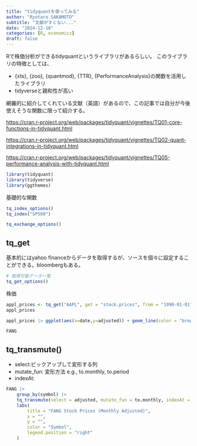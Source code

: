 ---
title: "tidyquantを使ってみる"
author: "Ryotaro SAKAMOTO"
subtitle: "文献がすくない..."
date: "2024-12-18"
categories: [R, economics]
draft: false
---

Rで株価分析ができるtidyquantというライブラリがあるらしい。 このライブラリの特徴としては、

-   {xts}, {zoo}, {quantmod}, {TTR}, {PerformanceAnalysis}の関数を活用したライブラリ
-   tidyverseと親和性が高い

網羅的に紹介してくれている文献（英語）があるので、この記事では自分が今後使えそうな関数に限って紹介する。

<https://cran.r-project.org/web/packages/tidyquant/vignettes/TQ01-core-functions-in-tidyquant.html>

<https://cran.r-project.org/web/packages/tidyquant/vignettes/TQ02-quant-integrations-in-tidyquant.html>

<https://cran.r-project.org/web/packages/tidyquant/vignettes/TQ05-performance-analysis-with-tidyquant.html>

```{r}
library(tidyquant)
library(tidyverse)
library(ggthemes)
```

基礎的な関数

```{r}
tq_index_options()
tq_index("SP500")

tq_exchange_options()
```

## tq_get

基本的にはyahoo financeからデータを取得するが、ソースを個々に設定することができる。bloombergもある。

```{r}
# 取得可能データ一覧
tq_get_options()
```

株価

```{r}
appl_prices <- tq_get("AAPL", get = "stock.prices", from = "1990-01-01")
appl_prices
```

```{r}
appl_prices |> ggplot(aes(x=date,y=adjusted)) + geom_line(color = "brown") + theme_economist_white()+labs(x="Date",y="",title= "AAPL Stock Price")
```

```{r}
FANG
```

## tq_transmute()

-   select:ピックアップして変形する列
-   mutate_fun: 変形方法 e.g., to.monthly, to.period
-   indexAt:

```{r}
FANG |> 
    group_by(symbol) |> 
    tq_transmute(select = adjusted, mutate_fun = to.monthly, indexAt = "lastof") |> ggplot() + geom_line(aes(x=date, y=adjusted,color=symbol))  + theme_economist_white() +
    labs(
        title = "FANG Stock Prices (Monthly Adjusted)",
        x = "",
        y = "",
        color = "Symbol",
        legend.position = "right"
    )
```
